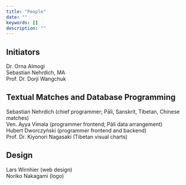 ```yaml
---
title: "People"
date: ""
keywords: []
description: ""
---
```


## Initiators

Dr. Orna Almogi<br />
Sebastian Nehrdich, MA<br />
Prof. Dr. Dorji Wangchuk<br />

## Textual Matches and Database Programming

Sebastian Nehrdich (chief programmer; Pāli, Sanskrit, Tibetan, Chinese matches)<br />
Ven. Ayya Vimala (programmer frontend; Pāli data arrangement)<br />
Hubert Dworczyński (programmer frontend and backend)<br />
Prof. Dr. Kiyonori Nagasaki (Tibetan visual charts)<br />

## Design

Lars Wirnhier (web design)<br />
Noriko Nakagami (logo)<br />
